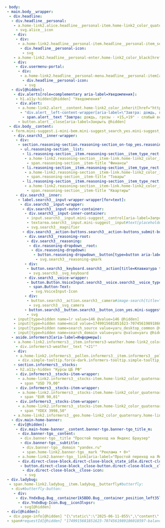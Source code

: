 ```yaml
- body:
 - main.body__wrapper:
  - div.headline:
   - div.headline__personal:
    - a.home-link2.alice.headline__personal-item.home-link2_color_quaternary[aria-label=Алиса href="https://alice.yandex.ru/?utm_source=yandex&utm_campaign=morda_header_oknyx&utm_medium=interface"]:
     - svg.alice__icon
    - div:
     - div:
      - a.home-link2.headline__personal-item.headline__personal-item_services[aria-label=Сервисы href=https://yandex.ru/all title=Сервисы role=button]:
       - div.headline__personal-icon:
        - svg
    - a.home-link2.headline__personal-enter.home-link2_color_black[href="https://passport.yandex.ru/auth?retpath=https%3A%2F%2Fsso.passport.yandex.ru%2Fpush%3Fretpath%3Dhttp..."] "Войти"
    - div:
     - div.usermenu-portal:
      - div:
       - a.home-link2.headline__personal-menu.headline__personal-item[aria-label="Профиль, вход не выполнен" role=button tabindex=0 href="https://passport.yandex.ru/auth?origin=morda&retpath=https%3A%2F%2Fya.ru%2F%3Fnr%3D1%26redirect_ts%3..."]:
        - div.headline__personal-icon:
         - svg
   - div[@hidden]:
    - div.alerts[role=complementary aria-label=Уведомления]:
     - h1.a11y-hidden[@hidden] "Уведомления"
     - div.alert:
      - a.home-link2.alert__content.home-link2_color_inherit[href="https://yandex.ru/pogoda/146?lat=44.948237&lon=34.100318&utm_content=GroupedTomorrow&utm_medium=aler..."]:
       - "div.alert__left-content-wrapper[aria-label=\"Завтра: дождь, грозы · +15⁠…⁠+19⁠° · слабый ветер 3⁠–⁠5 м⁠/⁠с, порывы до 11 м⁠/⁠с\"]":
        - span.alert__text "Завтра: дождь, грозы · +15⁠…⁠+19⁠° · слабый ветер 3⁠–⁠5 м⁠/⁠с, порывы до 11 м⁠/⁠с"
      - button.alert__close[aria-label=Закрыть @hidden]
  - div.body__content:
   - form.mini-suggest.i-mini-bem.mini-suggest_search_yes.mini-suggest_personal_yes.mini-suggest_request_xhr.mini-suggest_favicon_yes.mini-suggest_hide-on-scroll_yes.mini-suggest_direct_yes.mini-suggest_re-request_yes.mini-suggest_direct-disclaimer_yes.mini-suggest_autofocus_yes.mini-suggest_delete-on-hover_yes.mini-suggest_grouping_yes.mini-suggest_theme_tile.mini-suggest_prevent-empty_yes.mini-suggest_entity-suggest_yes.mini-suggest_overlay_yaru.mini-suggest_type-icon_yes.mini-suggest_redesigned-navs_yes.mini-suggest_redesign-type_block.mini-suggest_expanding_yes.mini-suggest_reasoning_yes.mini-suggest_redesign-serp_yes.search3.search3_redesign-type_block.search3_keyboard_yes.search3_voice_yes.search3_camera_yes.mini-suggest_js_inited[action=https://ya.ru/search/ role=search aria-label="Поиск в интернете"]:
    - div.search3__inner-wrapper:
     - div:
      - section.reasoning-section.reasoning-section_on-top_yes.reasoning-section_justify_center:
       - ul.reasoning-section__list:
        - li.reasoning-section__item.reasoning-section__item_type_rect:
         - a.home-link2.reasoning-section__item-link.home-link2_color_inherit[href="https://yandex.ru/finance?utm_source=subclasses_product&utm_content=fin_5&utm_campaign=morda_web&per..."]:
          - span.reasoning-section__item-title "Финансы"
        - li.reasoning-section__item.reasoning-section__item_type_rect:
         - a.home-link2.reasoning-section__item-link.home-link2_color_inherit[href="https://yandex.ru/products?utm_source=subclasses_product&utm_content=ecom&utm_campaign=morda_web&per..."]:
          - span.reasoning-section__item-title "Товары"
        - li.reasoning-section__item.reasoning-section__item_type_rect:
         - a.home-link2.reasoning-section__item-link.home-link2_color_inherit[href="https://yandex.ru/realty?utm_source=subclasses_realty&utm_content=realty&utm_campaign=morda_web&pers..."]:
          - span.reasoning-section__item-title "Квартиры"
     - div.search3__inner:
      - label.search3__input-wrapper-wrapper[for=text]:
       - div.search3__input-wrapper:
        - div.search3__input-outer-container:
         - div.search3__input-inner-container:
          - input.search3__input.mini-suggest__control[aria-label=Запрос name placeholder="Подробно опишите сложную задачу или вопрос" @hidden]
          - textarea.search3__input.mini-suggest__input#text[placeholder="Подробно опишите сложную задачу или вопрос" name=text role=combobox]
          - svg.search3__magnifier
        - div.search3__action-buttons.search3__action-buttons_submit-button-icon_yes:
         - div.search3__reasoning-root:
          - div.search3__reasoning:
           - div.reasoning-dropdown__root:
            - div.reasoning-dropdown:
             - button.reasoning-dropwdown__button[type=button aria-label=Подробнее title=Подробнее]:
              - svg.search3__reasoning-qmark
         - div:
          - button.search3__keyboard.search3__action[title=Клавиатура type=button @hidden]:
           - svg.search3__svg_keyboard
         - div.search3__voice-wrapper:
          - button.Button.VoiceInput.search3__voice.search3__voice_type_depot.VoiceInput_futuris[aria-label="Голосовой поиск" type=button title="Голосовой поиск"]:
           - span.Button-Text:
            - svg.VoiceInput-Icon
         - div:
          - button.search3__action.search3__camera#image-search[title="Поиск по картинке" type=button]:
           - svg.search3__svg_camera
         - button.search3__button.search3__button_icon_yes.mini-suggest__button[type=submit tabindex=-1 aria-label=Найти @hidden]:
          - svg
    - input[type=hidden name=lr value=146 @value=146 @hidden]
    - input[type=hidden name=msid value=1749915681851623-7074561989186018597-balancer-l7leveler-kubr-yp-vla-119-BAL @value=1749915681851623-7074561989186018597-balancer-l7leveler-kubr-yp-vla-119-BAL @hidden]
    - input[type=hidden name=search_source value=yaru_desktop_common @value=yaru_desktop_common @hidden]
    - input[type=hidden name=search_domain value=yaru @value=yaru @hidden]
   - aside.informers3[aria-label=Информеры]:
    - a.home-link2.informers3__item.informers3-weather.home-link2_color_quaternary.home-link2_hover_tertiary[aria-label="Погода в Симферополе 21°, Облачно с прояснениями" href="https://yandex.ru/pogoda/146?lat=44.948237&lon=34.100318&utm_campaign=informer&utm_content=main_info..."]:
     - div.informers3-weather__text "+21°"
    - div:
     - a.home-link2.informers3__pollen.informers3__item.informers3__pollen_level_yellow.informers3__pollen_animate_yes[aria-label="Низкая активность злаков" href="https://yandex.ru/pogoda/allergies?allergen=cereals&lat=44.948237&lon=34.100318&utm_campaign=informe..."]:
      - div.simple-tooltip.force-dark.informers-tooltip.simple-tooltip_hidden_yes.simple-tooltip_direction_right[@hidden] "Низкая активность злаков"
    - section.informers3__stocks:
     - h2.a11y-hidden "Курсы ЦБ РФ"
     - div.informers3__stocks-item-wrapper:
      - a.home-link2.informers3__stocks-item.home-link2_color_quaternary.home-link2_hover_tertiary[aria-label="USD ЦБ 79,00" href="https://ya.ru/search/?lr=146&search_source=ya_morda_stocks&text=USD+%D0%A6%D0%91&wiz=finance"]:
       - span "USD 79,00"
     - div.informers3__stocks-item-wrapper:
      - a.home-link2.informers3__stocks-item.home-link2_color_quaternary.home-link2_hover_tertiary[aria-label="EUR ЦБ 90,01" href="https://ya.ru/search/?lr=146&search_source=ya_morda_stocks&text=EUR+%D0%A6%D0%91&wiz=finance"]:
       - span "EUR 90,01"
     - div.informers3__stocks-item-wrapper:
      - a.home-link2.informers3__stocks-item.home-link2_color_quaternary.home-link2_hover_tertiary[aria-label="YDEX 3998,50" href="https://ya.ru/search/?lr=146&search_source=ya_morda_stocks&text=YDEX&wiz=finance"]:
       - span "YDEX 3998,50"
    - a.home-link2.informers3__geo.home-link2_color_quaternary.home-link2_hover_tertiary[aria-label="Ваш город определён как Симферополь" href="https://ya.ru/tune/geo?retpath=https%3A%2F%2Fya.ru%2F%3Fnr%3D1%26redirect_ts%3D1749915681.00000&nosy..."] "Симферополь"
   - div.main-home-banner:
    - div[@hidden]:
     - div.main-home-banner__content.banner-tgo.banner-tgo_title_m:
      - div.banner-tgo__content:
       - div.banner-tgo__title "Простой переход на Яндекс Браузер"
       - div.banner-tgo__subtitle:
        - div.banner-tgo__domain "yandex.ru"
        - span.home-link2.banner-tgo__mark "Реклама • 0+"
      - a.home-link2.banner-tgo__link[aria-label="Простой переход на Яндекс Браузер" href=https://yandex.ru/an/count/WgyejI_zOoVX2Lci0WqL00Eca4kmIQS4p0bKyOO9wCsxD-yN0juA2EWchcZT7ALIUK0NwFEvt...]
      - div.direct-close-block.direct-close-block_state_idle.direct-close-block_tgo:
       - button.direct-close-block__close-button.direct-close-block__close-button_idle[aria-label="Действия с рекламой"]:
        - div.direct-close-block__close-icon:
         - svg
 - div.ladybug:
  - span.home-link2.ladybug__item.ladybug__butterfly#butterfly:
   - div#butterfly-button:
    - div:
     - div.YndxBug.Bug__container1k5BDO.Bug__container_position_left35lf2v:
      - div.YndxBug-Icon.Bug__icon3lvpsr:
       - svg[@hidden]
 - div[@hidden]:
  - div.page-info[@hidden] "{\"static\":\"2025-06-11-855\",\"content\":\"big\",\"domain\":\"ru\",\"nodeVersion\":\"v22.10.0\"}"
 - span#requestId[@hidden] "1749915681851623-7074561989186018597-balancer-l7leveler-kubr-yp-vla-119-BAL"
```
